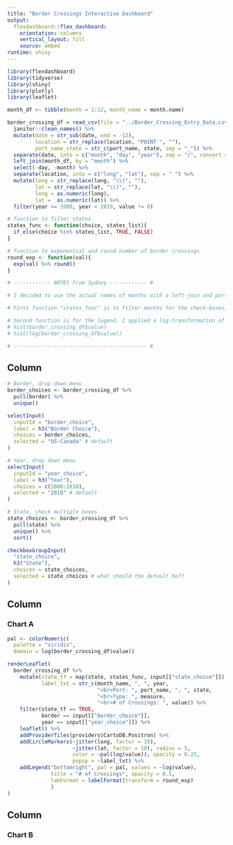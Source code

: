 ```yaml
---
title: "Border Crossings Interactive Dashboard"
output: 
  flexdashboard::flex_dashboard:
    orientation: columns
    vertical_layout: fill
    source: embed
runtime: shiny
---
```


```r
library(flexdashboard)
library(tidyverse)
library(shiny)
library(plotly)
library(leaflet)
```

```r
month_df <- tibble(month = 1:12, month_name = month.name)

border_crossing_df = read_csv(file = "../Border_Crossing_Entry_Data.csv") %>% 
  janitor::clean_names() %>% 
  mutate(date = str_sub(date, end = -13), 
         location = str_replace(location, "POINT ", ""), 
         port_name_state = str_c(port_name, state, sep = "_")) %>% 
  separate(date, into = c("month", "day", "year"), sep = "/", convert = TRUE) %>%
  left_join(month_df, by = "month") %>%
  select(-day, -month) %>% 
  separate(location, into = c("long", "lat"), sep = " ") %>% 
  mutate(long = str_replace(long, "\\(", ""), 
         lat = str_replace(lat, "\\)", ""), 
         long = as.numeric(long),
         lat =  as.numeric(lat)) %>% 
  filter(year >= 2000, year < 2019, value != 0)

# function to filter states
states_func <- function(choice, states_list){
  if_else(choice %in% states_list, TRUE, FALSE)
}

# function to exponential and round number of border crossings
round_exp <- function(val){
  exp(val) %>% round()
}

# ------------ NOTES from Sydney ------------ #

# I decided to use the actual names of months with a left-join and ports without the states attached, so I could use it for the markers on the leaflet.

# First function "states_func" is to filter months for the check-boxes; not sure if this is the best way to filter months, and this can be changed.

# Second function is for the legend. I applied a log-transformation of the crossings data because they are heavily right-skewed. A motivating example is household income ... run these next lines to check out the histogram:
# hist(border_crossing_df$value)
# hist(log(border_crossing_df$value))

# ------------------------------------------- #
```

Column {.sidebar}
-----------------------------------------------------------------------
```r
# Border, drop down menu
border_choices <- border_crossing_df %>%
  pull(border) %>%
  unique()

selectInput(
  inputId = "border_choice",
  label = h3("Border Choice"),
  choices = border_choices,
  selected = "US-Canada" # default
)

# Year, drop down menu
selectInput(
  inputId = "year_choice",
  label = h3("Year"),
  choices = c(2000:2018),
  selected = "2018" # default
)

# State, check multiple boxes
state_choices <- border_crossing_df %>%
  pull(state) %>%
  unique() %>%
  sort()

checkboxGroupInput(
  "state_choice",
  h3("State"),
  choices = state_choices,
  selected = state_choices # what should the default be??
)

```



Column {data-width=650}
-----------------------------------------------------------------------

### Chart A

```r
pal <- colorNumeric(
  palette = "viridis",
  domain = log(border_crossing_df$value))

renderLeaflet(
  border_crossing_df %>%
    mutate(state_tf = map(state, states_func, input[["state_choice"]]),
           label_txt = str_c(month_name, ", ", year,
                             "<br>Port: ", port_name, ", ", state,
                             "<br>Type: ", measure,
                             "<br># of Crossings: ", value)) %>%
    filter(state_tf == TRUE,
           border == input[["border_choice"]],
           year == input[["year_choice"]]) %>%
    leaflet() %>% 
    addProviderTiles(providers$CartoDB.Positron) %>%
    addCircleMarkers(~jitter(long, factor = 10), 
                     ~jitter(lat, factor = 10), radius = 5, 
                     color = ~pal(log(value)), opacity = 0.25,
                     popup = ~label_txt) %>%
    addLegend("bottomright", pal = pal, values = ~log(value),
              title = "# of Crossings", opacity = 0.5, 
              labFormat = labelFormat(transform = round_exp)
              )
)

```

Column {data-width=650}
-----------------------------------------------------------------------

### Chart B

```r

```

